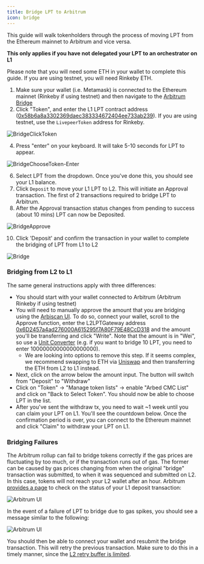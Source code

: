```yaml
---
title: Bridge LPT to Arbitrum
icon: bridge
---
```


This guide will walk tokenholders through the process of moving LPT from the Ethereum mainnet to Arbitrum and vice versa.

**This only applies if you have not delegated your LPT to an orchestrator on L1**

Please note that you will need some ETH in your wallet to complete this guide. If you are using testnet, you will need Rinkeby ETH.

1. Make sure your wallet (i.e. Metamask) is connected to the Ethereum mainnet (Rinkeby if using testnet) and then navigate to the [Arbitrum Bridge](https://bridge.arbitrum.io/)
2. Click "Token", and enter the L1 LPT contract address ([0x58b6a8a3302369daec383334672404ee733ab239](/protocol/reference/deployed)). If you are using testnet, use the `LivepeerToken` address for Rinkeby.

![BridgeClickToken](https://user-images.githubusercontent.com/89408276/155851894-eb959beb-3269-40b1-8d50-8768bf15f9f2.jpg)

4. Press "enter" on your keyboard. It will take 5-10 seconds for LPT to appear.

![BridgeChooseToken-Enter](https://user-images.githubusercontent.com/89408276/155851630-8e60a17a-b6bd-4a65-972c-53d34c600026.jpg)

6. Select LPT from the dropdown. Once you've done this, you should see your L1 balance.
7. Click `Deposit` to move your L1 LPT to L2. This will initiate an Approval transaction. The first of 2 transactions required to bridge LPT to Arbitrum.
8. After the Approval transaction status changes from pending to success (about 10 mins) LPT can now be Deposited.

![BridgeApprove](https://user-images.githubusercontent.com/89408276/155850572-2337514c-f6ad-419a-a9bf-94e7d3e1d891.jpg)

10. Click 'Deposit' and confirm the transaction in your wallet to complete the bridging of LPT from L1 to L2

![Bridge](https://user-images.githubusercontent.com/89408276/155375033-6fd66e8a-53ab-43e9-9fe6-3a0cec847a55.jpg)

### Bridging from L2 to L1

The same general instructions apply with three differences:

- You should start with your wallet connected to Arbitrum (Arbitrum Rinkeby if using testnet)
- You will need to manually approve the amount that you are bridging using the [Arbiscan UI](https://arbiscan.io/address/0x289ba1701C2F088cf0faf8B3705246331cB8A839#writeContract). To do so, connect your wallet, scroll to the Approve function, enter the L2LPTGateway address [0x6D2457a4ad276000A615295f7A80F79E48CcD318](https://arbiscan.io/address/0x6D2457a4ad276000A615295f7A80F79E48CcD318) and the amount you'll be transferring and click "Write". Note that the amount is in "Wei", so use a [Unit Converter](https://etherscan.io/unitconverter) (e.g. if you want to bridge 10 LPT, you need to enter 10000000000000000000).
  - We are looking into options to remove this step. If it seems complex, we recommend swapping to ETH via [Uniswap](https://app.uniswap.org/#/swap?chain=arbitrum) and then transferring the ETH from L2 to L1 instead.
- Next, click on the arrow below the amount input. The button will switch from "Deposit" to "Withdraw"
- Click on "Token" -> "Manage token lists" -> enable "Arbed CMC List" and click on "Back to Select Token". You should now be able to choose LPT in the list.
- After you've sent the withdraw tx, you need to wait ~1 week until you can claim your LPT on L1. You'll see the countdown below. Once the confirmation period is over, you can connect to the Ethereum mainnet and click "Claim" to withdraw your LPT on L1.

### Bridging Failures

The Arbitrum rollup can fail to bridge tokens correctly if the gas prices are fluctuating by too much, or if the transaction runs out of gas. The former can be caused by gas prices changing from when the original "bridge" transaction was submitted, to when it was sequenced and submitted on L2. In this case, tokens will not reach your L2 wallet after an hour. Arbitrum [provides a page](https://retryable-tx-panel.arbitrum.io/) to check on the status of your L1 deposit transaction:

![Arbitrum UI](/images/delegating-guides/arbitrum-retry-ui.png)

In the event of a failure of LPT to bridge due to gas spikes, you should see a message similar to the following:

![Arbitrum UI](https://user-images.githubusercontent.com/23727056/176745651-98ff56d0-9c0a-4c2d-b9fe-bf3ba1d537a7.png)

You should then be able to connect your wallet and resubmit the bridge transaction. This will retry the previous transaction. Make sure to do this in a timely manner, since the [L2 retry buffer is limited](https://github.com/OffchainLabs/arbitrum/blob/master/docs/L1_L2_Messages.md).

